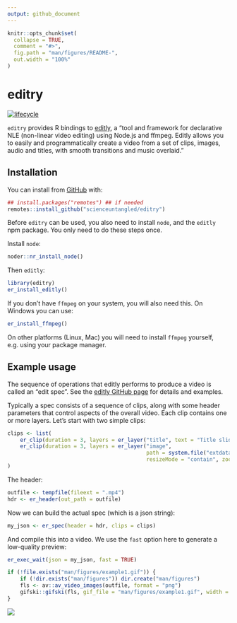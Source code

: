 ```yaml
---
output: github_document
---
```


<!-- README.md is generated from README.Rmd. Please edit that file -->

```r
knitr::opts_chunk$set(
  collapse = TRUE,
  comment = "#>",
  fig.path = "man/figures/README-",
  out.width = "100%"
)
```

# editry

<!-- badges: start -->
[![lifecycle](https://img.shields.io/badge/lifecycle-experimental-orange.svg)](https://www.tidyverse.org/lifecycle/#experimental)
<!-- badges: end -->

`editry` provides R bindings to [editly](https://github.com/mifi/editly/), a "tool and framework for declarative NLE (non-linear video editing) using Node.js and ffmpeg. Editly allows you to easily and programmatically create a video from a set of clips, images, audio and titles, with smooth transitions and music overlaid."


## Installation

You can install from [GitHub](https://github.com/scienceuntangled/editry) with:

```r
## install.packages("remotes") ## if needed
remotes::install_github("scienceuntangled/editry")

```

Before `editry` can be used, you also need to install `node`, and the `editly` npm package. You only need to do these steps once.

Install `node`:

```r
noder::nr_install_node()
```

Then `editly`:

```r
library(editry)
er_install_editly()
```

If you don't have `ffmpeg` on your system, you will also need this. On Windows you can use:
```r
er_install_ffmpeg()
```

On other platforms (Linux, Mac) you will need to install `ffmpeg` yourself, e.g. using your package manager.

## Example usage

The sequence of operations that editly performs to produce a video is called an "edit spec". See the [editly GitHub page](https://github.com/mifi/editly/) for details and examples.

Typically a spec consists of a sequence of clips, along with some header parameters that control aspects of the overall video. Each clip contains one or more layers. Let's start with two simple clips:

```r
clips <- list(
    er_clip(duration = 3, layers = er_layer("title", text = "Title slide")),
    er_clip(duration = 3, layers = er_layer("image",
                                            path = system.file("extdata/images/Rlogo.png", package = "editry"),
                                            resizeMode = "contain", zoomDirection = "out"))
)

```

The header:

```r
outfile <- tempfile(fileext = ".mp4")
hdr <- er_header(out_path = outfile)
```

Now we can build the actual spec (which is a json string):

```r
my_json <- er_spec(header = hdr, clips = clips)
```

And compile this into a video. We use the `fast` option here to generate a low-quality preview:

```r
er_exec_wait(json = my_json, fast = TRUE)
```

```r
if (!file.exists("man/figures/example1.gif")) {
    if (!dir.exists("man/figures")) dir.create("man/figures")
    fls <- av::av_video_images(outfile, format = "png")
    gifski::gifski(fls, gif_file = "man/figures/example1.gif", width = 320, height = 240, delay = 1/30)
}
```

<img src="man/figures/example1.gif" />
